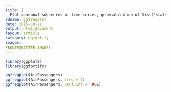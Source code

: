 ```yaml
---
title: |
  Plot seasonal subseries of time series, generalization of list("stats::monthplot")
rdname: ggfreqplot
date: 2015-10-22
output: html_document
layout: article
category: ggfortify
images:
FRONTFOMATTER_IMAGES
---
```


```r
library(ggplot2)
library(ggfortify)
```

```r

ggfreqplot(AirPassengers)
ggfreqplot(AirPassengers, freq = 4)
ggfreqplot(AirPassengers, conf.int = TRUE)



```
